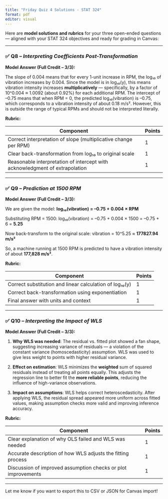 ```yaml
---
title: "Friday Quiz 4 Solutions - STAT 324"
format: pdf
editor: visual
---
```




Here are **model solutions and rubrics** for your three open-ended questions — aligned with your STAT 324 objectives and ready for grading in Canvas:

---

### ✅ Q8 – *Interpreting Coefficients Post-Transformation*

**Model Answer (Full Credit – 3/3):**

The slope of 0.004 means that for every 1-unit increase in RPM, the log₁₀ of vibration increases by 0.004. Since the model is in log₁₀(y), this means vibration intensity increases **multiplicatively** — specifically, by a factor of 10^0.004 ≈ 1.0092 (about 0.92%) for each additional RPM.
The intercept of –0.75 means that when RPM = 0, the predicted log₁₀(vibration) is –0.75, which corresponds to a vibration intensity of about 0.18 m/s². However, this is outside the range of typical RPMs and should not be interpreted literally.

**Rubric:**

| Component                                                                   | Points |
| --------------------------------------------------------------------------- | ------ |
| Correct interpretation of slope (multiplicative change per RPM)             | 1      |
| Clear back-transformation from log₁₀ to original scale                      | 1      |
| Reasonable interpretation of intercept with acknowledgment of extrapolation | 1      |

---

### ✅ Q9 – *Prediction at 1500 RPM*

**Model Answer (Full Credit – 3/3):**

We are given the model:
**log₁₀(vibration) = –0.75 + 0.004 × RPM**

Substituting RPM = 1500:
log₁₀(vibration) = –0.75 + 0.004 × 1500 = –0.75 + 6 = **5.25**

Now back-transform to the original scale:
vibration = 10^5.25 ≈ **177827.94 m/s²**

So, a machine running at 1500 RPM is predicted to have a vibration intensity of about **177,828 m/s²**.

**Rubric:**

| Component                                               | Points |
| ------------------------------------------------------- | ------ |
| Correct substitution and linear calculation of log₁₀(y) | 1      |
| Correct back-transformation using exponentiation        | 1      |
| Final answer with units and context                     | 1      |

---

### ✅ Q10 – *Interpreting the Impact of WLS*

**Model Answer (Full Credit – 3/3):**

1. **Why WLS was needed**: The residual vs. fitted plot showed a fan shape, suggesting increasing variance of residuals — a violation of the constant variance (homoscedasticity) assumption. WLS was used to give less weight to points with higher residual variance.

2. **Effect on estimation**: WLS minimizes the **weighted** sum of squared residuals instead of treating all points equally. This adjusts the regression line to better fit the **more reliable points**, reducing the influence of high-variance observations.

3. **Impact on assumptions**: WLS helps correct heteroscedasticity. After applying WLS, the residual spread appeared more uniform across fitted values, making assumption checks more valid and improving inference accuracy.

**Rubric:**

| Component                                                     | Points |
| ------------------------------------------------------------- | ------ |
| Clear explanation of why OLS failed and WLS was needed        | 1      |
| Accurate description of how WLS adjusts the fitting process   | 1      |
| Discussion of improved assumption checks or plot improvements | 1      |

---

Let me know if you want to export this to CSV or JSON for Canvas import!
